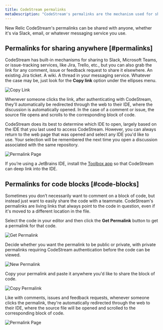 ```yaml
---
title: CodeStream permalinks
metaDescription: "CodeStream's permalinks are the mechanism used for sharing to specific comments, issues, and feedback requests to your issue-tracking service."
---
```


New Relic CodeStream's permalinks can be shared with anyone, whether it's via Slack, email, or whatever messaging service you use.

## Permalinks for sharing anywhere [#permalinks]

CodeStream has built-in mechanisms for sharing to Slack, Microsoft Teams, or issue-tracking services, like Jira, Trello, etc., but you can also grab the link for any comment, issue or feedback request to share it elsewhere. An existing Jira ticket. A wiki. A thread in your messaging service. Whatever the case may be, just look for the **Copy link** option under the ellipses menu.

![Copy Link](/images/CodemarkMenu-CopyLink.png)

Whenever someone clicks the link, after authenticating with CodeStream, they'll automatically be redirected through the web to their IDE, where the discussion is automatically opened. In the case of a comment or issue, the source file opens and scrolls to the corresponding block of code.

CodeStream does its best to determine which IDE to open, largely based on the IDE that you last used to access CodeStream. However, you can always return to the web page that was opened and select any IDE you'd like to use. Your selection will be remembered the next time you open a discussion associated with the same repository.

![Permalink Page](/images/OpenInIDE.png)

If you’re using a JetBrains IDE, install the [Toolbox app](https://www.jetbrains.com/toolbox-app/) so that CodeStream can deep link into the IDE.

## Permalinks for code blocks [#code-blocks]

Sometimes you don’t necessarily want to comment on a block of code, but instead just want to easily share the code with a teammate. CodeStream's permalinks are living links that always point to the code in question, even if it's moved to a different location in the file.

Select the code in your editor and then click the **Get Permalink** button to get a permalink for that code.

![Get Permalink](/images/GetPermalink1.png)

Decide whether you want the permalink to be public or private, with private permalinks requiring CodeStream authentication before the code can be viewed.

![New Permalink](/images/NewPermalink2.png)

Copy your permalink and paste it anywhere you'd like to share the block of code.

![Copy Permalink](/images/CopyPermalink.png)

Like with comments, issues and feedback requests, whenever someone clicks the permalink, they're automatically redirected through the web to their IDE, where the source file will be opened and scrolled to the corresponding block of code.

![Permalink Page](/images/PermalinkPage4.png)